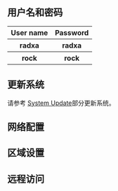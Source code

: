 
## 用户名和密码

<table>
  <tr>
    <th>User name</th>
    <th>Password</th>
  </tr>
  <tr>
    <th>radxa</th>
    <th>radxa</th>
  </tr>
  <tr>
    <th>rock</th>
    <th>rock</th>
  </tr>
</table>

## 更新系统

请参考 <a href={props.rsetup_path}>System Update</a>部分更新系统。

## 网络配置

<Network product={props.product} />

## 区域设置

<Locale />

## 远程访问

<RemoteAccess model={props.model} />
